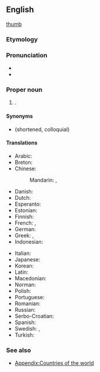 ==English==
{{wikipedia}}
[[image:Turks caicos islands sm04.png|thumb]]

===Etymology===
{{rfe|en}}

===Pronunciation===
* {{IPA|en|/ˈtɜː(ɹ)ks ən ˈkeɪkəs ˌaɪləndz/}}
* {{audio|en|LL-Q1860 (eng)-PerfectSoundWhatever-Turks and Caicos Islands.wav|Audio (CA)}}

===Proper noun===
{{en-proper noun|head=[[Turks]] [[and]] [[Caicos]] [[island|Islands]]}}

# {{place|en|archipelago/and/overseas territory|c/United Kingdom|in the [[Caribbean]], abbreviated as [[TCI]]}}.

====Synonyms====
* {{l|en|Turks and Caicos}} (shortened, colloquial)

====Translations====
{{trans-top|a British overseas territory in the Caribbean}}
* Arabic: {{t|ar|جُزُر تَرْكْس وَكَايْكُوس|f-p|tr=juzur tarks wa-kaykus}}
* Breton: {{t|br|Inizi Turks ha Caicos}}
* Chinese:
*: Mandarin: {{t+|cmn|特克斯和凱科斯群島|sc=Hani}}, {{t+|cmn|特克斯和凯科斯群岛|tr=Tèkèsī hé Kǎikēsī qúndǎo|sc=Hani}}
* Danish: {{t|da|Turks- og Caicosøerne}}
* Dutch: {{t+|nl|Turks- en Caicoseilanden}}
* Esperanto: {{t|eo|Turkoj kaj Kajkoj}}
* Estonian: {{t|et|Turksi ja Caicose saared}}
* Finnish: {{t+|fi|Turks- ja Caicossaaret}}
* French: {{t+|fr|îles Turques-et-Caïques|f-p}}, {{t+|fr|îles Turks-et-Caïcos|f-p}}
* German: {{t|de|Turks- und Caicosinseln|f-p}}
* Greek: {{t|el|Νήσοι Τερκς και Κάικος}}, {{t|el|Νήσοι Τερκς και Κέικος}}
* Indonesian: {{t|id|Kepulauan Turks dan Caicos}}
{{trans-mid}}
* Italian: {{t|it|Isole Turks e Caicos}}
* Japanese: {{t|ja|タークス・カイコス諸島|tr=Tākusu-Kaikosu-shotō|sc=Jpan}}
* Korean: {{t|ko|^터크스 ^케이커스 제도}}
* Latin: {{t|la|Īnsulae Turcensēs et Caicensēs|f-p}}
* Macedonian: {{t|mk|Туркс и Кајкос}}
* Norman: {{t|nrf|Îles Turks et Caicos|f-p}}
* Polish: {{t+|pl|Turks i Caicos}}
* Portuguese: {{t|pt|ilhas Turcas e Caicos|f}}
* Romanian: {{t|ro|Turks și Caicos}}
* Russian: {{t|ru|острова́ Тёркс и Ка́йкос|m-p}}
* Serbo-Croatian: {{t|sh|Otoci Turks i Caicos}}
* Spanish: {{t|es|islas Turcas y Caicos|f}}
* Swedish: {{t|sv|Turks- och Caicosöarna}}, {{t|sv|Turks and Caicos Islands}}
* Turkish: {{t+|tr|Turks ve Caicos Adaları}}
{{trans-bottom}}

===See also===
* [[Appendix:Countries of the world]]